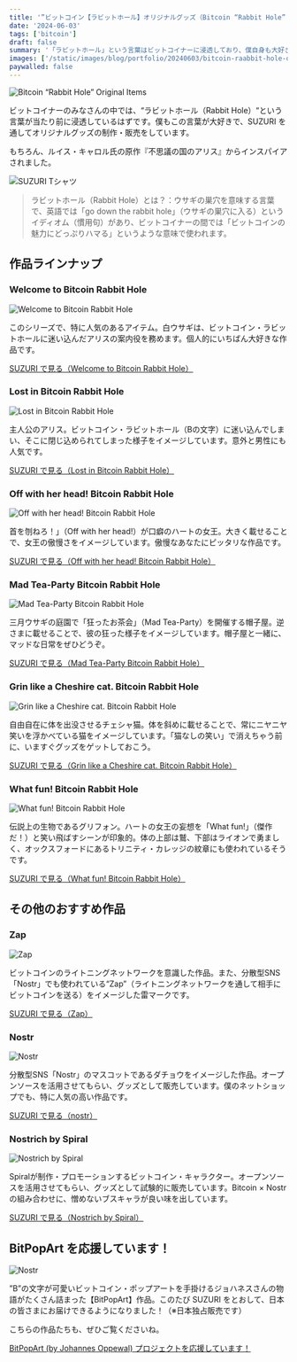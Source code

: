 ```yaml
---
title: '”ビットコイン【ラビットホール】オリジナルグッズ（Bitcoin “Rabbit Hole” Original Items）'
date: '2024-06-03'
tags: ['bitcoin']
draft: false
summary: '「ラビットホール」という言葉はビットコイナーに浸透しており、僕自身も大好きでSUZURIでオリジナルグッズを制作・販売中。ルイスキャロルの名作『不思議の国のアリス』からインスパイアされました。'
images: ['/static/images/blog/portfolio/20240603/bitcoin-raabbit-hole-original-items.jpeg']
paywalled: false
---
```


![Bitcoin “Rabbit Hole” Original Items](/static/images/blog/portfolio/20240603/bitcoin-raabbit-hole-original-items.jpeg)

ビットコイナーのみなさんの中では、“ラビットホール（Rabbit Hole）“という言葉が当たり前に浸透しているはずです。僕もこの言葉が大好きで、SUZURI を通してオリジナルグッズの制作・販売をしています。

もちろん、ルイス・キャロル氏の原作『不思議の国のアリス』からインスパイアされました。

![SUZURI Tシャツ](/static/images/blog/portfolio/20240603/suzuri-tshirts.png)

> ラビットホール（Rabbit Hole）とは？：ウサギの巣穴を意味する言葉で、英語では「go down the rabbit hole」（ウサギの巣穴に入る）というイディオム（慣用句）があり、ビットコイナーの間では「ビットコインの魅力にどっぷりハマる」というような意味で使われます。

## 作品ラインナップ

### Welcome to Bitcoin Rabbit Hole

![Welcome to Bitcoin Rabbit Hole](/static/images/blog/portfolio/20240603/welcome-to-bitcoin-rabbit-hole.jpeg)

このシリーズで、特に人気のあるアイテム。白ウサギは、ビットコイン・ラビットホールに迷い込んだアリスの案内役を務めます。個人的にいちばん大好きな作品です。

[SUZURI で見る（Welcome to Bitcoin Rabbit Hole）](https://suzuri.jp/yutaro21jp/designs/13774040)

### Lost in Bitcoin Rabbit Hole

![Lost in Bitcoin Rabbit Hole](/static/images/blog/portfolio/20240603/lost-in-bitcoin-rabbit-hole.jpeg)

主人公のアリス。ビットコイン・ラビットホール（Bの文字）に迷い込んでしまい、そこに閉じ込められてしまった様子をイメージしています。意外と男性にも人気です。

[SUZURI で見る（Lost in Bitcoin Rabbit Hole）](https://suzuri.jp/yutaro21jp/designs/13772633)

### Off with her head! Bitcoin Rabbit Hole

![Off with her head! Bitcoin Rabbit Hole](/static/images/blog/portfolio/20240603/off-with-her-head-bitcoin-rabbit-hole.jpeg)

首を刎ねろ！」（Off with her head!）が口癖のハートの女王。大きく載せることで、女王の傲慢さをイメージしています。傲慢なあなたにピッタリな作品です。

[SUZURI で見る（Off with her head! Bitcoin Rabbit Hole）](https://suzuri.jp/yutaro21jp/designs/14431218)

### Mad Tea-Party Bitcoin Rabbit Hole

![Mad Tea-Party Bitcoin Rabbit Hole](/static/images/blog/portfolio/20240603/mad-tea-party-bitcoin-rabbit-hole.jpeg)

三月ウサギの庭園で「狂ったお茶会」（Mad Tea-Party）を開催する帽子屋。逆さまに載せることで、彼の狂った様子をイメージしています。帽子屋と一緒に、マッドな日常をぜひどうぞ。

[SUZURI で見る（Mad Tea-Party Bitcoin Rabbit Hole）](https://suzuri.jp/yutaro21jp/designs/14431227)

### Grin like a Cheshire cat. Bitcoin Rabbit Hole

![Grin like a Cheshire cat. Bitcoin Rabbit Hole](/static/images/blog/portfolio/20240603/grin-like-a-cheshire-cat-bitcoin-rabbit-hole.jpeg)

自由自在に体を出没させるチェシャ猫。体を斜めに載せることで、常にニヤニヤ笑いを浮かべている猫をイメージしています。「猫なしの笑い」で消えちゃう前に、いますぐグッズをゲットしておこう。

[SUZURI で見る（Grin like a Cheshire cat. Bitcoin Rabbit Hole）](https://suzuri.jp/yutaro21jp/designs/15970320)

### What fun! Bitcoin Rabbit Hole

![What fun! Bitcoin Rabbit Hole](/static/images/blog/portfolio/20240603/what-fun-bitcoin-rabbit-hole.jpeg)

伝説上の生物であるグリフォン。ハートの女王の妄想を「What fun!」（傑作だ！）と笑い飛ばすシーンが印象的。体の上部は鷲、下部はライオンで勇ましく、オックスフォードにあるトリニティ・カレッジの紋章にも使われているそうです。

[SUZURI で見る（What fun! Bitcoin Rabbit Hole）](https://suzuri.jp/yutaro21jp/designs/15970962)

## その他のおすすめ作品

### Zap

![Zap](/static/images/blog/portfolio/20240603/zap.jpeg)

ビットコインのライトニングネットワークを意識した作品。また、分散型SNS「Nostr」でも使われている“Zap”（ライトニングネットワークを通して相手にビットコインを送る）をイメージした雷マークです。

[SUZURI で見る（Zap）](https://suzuri.jp/yutaro21jp/designs/13543290)

### Nostr

![Nostr](/static/images/blog/portfolio/20240603/nostr-suzuri.jpeg)

分散型SNS「Nostr」のマスコットであるダチョウをイメージした作品。オープンソースを活用させてもらい、グッズとして販売しています。僕のネットショップでも、特に人気の高い作品です。

[SUZURI で見る（nostr）](https://suzuri.jp/yutaro21jp/designs/13649991)

### Nostrich by Spiral

![Nostrich by Spiral](/static/images/blog/portfolio/20240603/nostrich-by-spiral.jpeg)

Spiralが制作・プロモーションするビットコイン・キャラクター。オープンソースを活用させてもらい、グッズとして試験的に販売しています。Bitcoin × Nostr の組み合わせに、憎めないブスキャラが良い味を出しています。

[SUZURI で見る（Nostrich by Spiral）](https://suzuri.jp/yutaro21jp/designs/15964418)

## BitPopArt を応援しています！

![Nostr](/static/images/blog/portfolio/20240603/bitpopart-suzuri.jpeg)

”B”の文字が可愛いビットコイン・ポップアートを手掛けるジョハネスさんの物語がたくさん詰まった【BitPopArt】作品。このたび SUZURI をとおして、日本の皆さまにお届けできるようになりました！（※日本独占販売です）

こちらの作品たちも、ぜひご覧くださいね。

[BitPopArt (by Johannes Oppewal) プロジェクトを応援しています！](https://stacksatsjp.substack.com/p/bitpopart)
